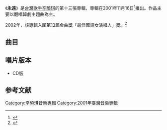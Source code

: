 {{Album infobox | <!-- See Wikipedia:WikiProject_Albums -->
| Name      = 永遠
| Type      = 專輯
| Artist    = [[辛曉琪|辛曉琪]]
| Cover     = 
| Released  = 2001年11月16日
| Recorded  = 2001年
| Genre     = [[國語流行音樂|國語流行音樂]]
| Length    = 49:06
| Label     = [[滾石唱片|滾石唱片]]
| Number    = 
| Producer  = [[李永基|李永基]]（{{lang|ko|이영기}}）
| Last album = [[談情看愛|談情看愛]]<br />（2000年）
| This album = '''永遠'''<br />（2001年）
| Next album = [[戀人啊_(專輯)|戀人啊！]]<br />（2002年）
}}

《'''永遠'''》是[[台灣|台灣]][[歌手|歌手]][[辛曉琪|辛曉琪]]的第十三張專輯，專輯在2001年11月16日<ref>{{cite news |title=辛曉琪翻唱韓劇情歌感情穩定新輯首度秀出琴藝 |publisher=[[台灣日報|台灣日報]] |location=台灣 |date=2001-11-06 }}</ref>推出。作品主要以翻唱韓劇主題曲為主。

2002年，該專輯入圍[[第13屆金曲獎|第13屆金曲獎]]「最佳國語女演唱人」獎。<ref>{{cite web|title=第十三屆金曲獎入圍名單|url=https://www.bamid.gov.tw/information_176_64109.html|accessdate=2018-04-28|archive-date=2018-04-28|archive-url=https://web.archive.org/web/20180428180707/https://www.bamid.gov.tw/information_176_64109.html|dead-url=no}}</ref>

==曲目==
{{Tracklist
| total_length = 

| all_producer = 李永基
| all_arranger = [[李永基|李永基]]（{{lang|ko|이영기}}）

| title1 = Reason
| note1 = 辛曉琪鋼琴獨奏曲
| longnote1 = 韓劇《[[秋日童話|藍色生死戀]]》主題曲
| music1 = [[柳承範|柳承範]]（{{lang|ko|유승범}}）
| lyrics1 = -
| length1 = 3:02

| title2 = 永遠
| note2 = 
| longnote2 = 八大韓劇《[[秘密情人|秘密情人]]》主題曲<br>原曲為[[李秀英_(韓國藝人)|李秀英]]（{{lang|ko|이수영}}）的《Never Again》<br>同曲曲目：[[周岭|周岭]]《愛我的線索》
| music2 = 朴龍燦（{{lang|ko|박용찬}}）
| lyrics2 = [[易家揚|易家揚]]
| length2 = 5:27

| title3 = You Can't Say
| note3 = 
| longnote3 = 韓劇《[[愛上女主播|愛上女主播]]》主題曲<br>原曲為[[肯尼·羅傑斯|肯尼·羅傑斯]]的《You Can't Say (You Don't Love Me Anymore)》
| music3 = John Jarvis
| lyrics3 = Bill Lamb
| length3 = 3:10

| title4 = 童話
| note4 = 
| longnote4 = 韓劇《藍色生死戀》主題曲<br>同曲曲目：[[李崗霖|李崗霖]]《祈禱》、[[邰正宵|邰正宵]]《祈禱》、[[區瑞強|區瑞強]]《生死戀》<br>原曲為[[鄭日永|鄭日永]]（{{lang|ko|정일영}}）的《祈禱》（{{lang|ko|기도}}）
| music4 = [[鄭鎮洙|鄭鎮洙]]（{{lang|ko|정진수}}）
| lyrics4 = [[姚若龍|姚若龍]]
| length4 = 4:53

| title5 = 我也想
| note5 = 
| longnote5 = 韓劇《只愛陌生人》主題曲<br>原曲為秀敏（{{lang|ko|수민}}）的《SUGAR》
| music5 = [[朴正元|朴正元]]（{{lang|ko|박정원}}）
| lyrics5 = [[張天成|張天成]]
| length5 = 3:29

| title6 = 邂逅
| note6 = 
| longnote6 = 韓劇《[[情定大飯店|情定大飯店]]》主題曲<br>原曲為[[姜哲|姜哲]]（{{lang|ko|강철}}）的《邂逅的那天》（{{lang|ko|그대내게오는날}}）<br>同曲曲目：[[姜哲|姜哲]]（{{lang|ko|강철}}）的《邂逅的那天（中文版）》
| music6 = [[元尚宇|元尚宇]]（{{lang|ko|원상우}}）
| lyrics6 = [[葛大為|葛大為]]
| length6 = 4:06

| title7 = 火花
| note7 = {{link-ko|柳列|유열}}合唱
| longnote7 = 韓劇《火花》主題曲<br>同曲曲目：[[品冠|品冠]]、[[蘇慧倫|蘇慧倫]]《火花》<br>原曲為{{link-ko|柳列|유열}}與{{link-ko|徐英恩|서영은}}的《爱情的赞歌》（{{lang|ko|사랑의 찬가}}）
| music7 = {{link-ko|趙成禹|조성우}}（{{lang|ko|조성우}}）
| lyrics7 = [[李淑妍|李淑妍]]<br>[[許常德|許常德]]
| length7 = 4:20

| title8 = 幸福背後
| note8 = 
| longnote8 = 八大韓劇《秘密情人》片尾曲<br>原曲為[[Yangpa|Yangpa]]（{{lang|ko|양파}}）的《A'ddio》
| music8 = [[李相浩|李相浩]]（{{lang|ko|이상호}}）
| lyrics8 = [[廖瑩如|廖瑩如]]
| length8 = 4:07

| title9 = 情歌
| note9 = 
| longnote9 = 韓劇《愛情》主題曲<br>原曲為Paper Lace的《Love Song》
| music9 = John David Gladwyn
| lyrics9 = 葛大為
| length9 = 4:23

| title10 = 紙鶴
| note10 = 
| longnote10 = 韓劇《紙鶴》主題曲<br>原曲為{{link-ko|李商禹|이상우 (가수)}}（{{lang|ko|이상우}}）的《紙鶴》（{{lang|ko|종이학}}）
| music10 = [[金範修|金範修]]（{{lang|ko|김범수}}）
| lyrics10 = 葛大為
| length10 = 4:19

| title11 = 這麼多年
| note11 = 
| longnote11 = 韓劇《向日葵》主題曲<br>原曲為[[任宰範|任宰範]]（{{lang|ko|임재범}}）的《比爱更深的伤痛》（{{lang|ko|사랑보다 깊은 상처}}）
| music11 = [[申在弘|申在弘]]（{{lang|ko|신재홍}}）
| lyrics11 = [[林怡芬|林怡芬]]
| length11 = 4:24

| title12 = Two Different Lovers
| note12 = 辛曉琪浪漫吟唱
| longnote12 = 韓劇《沙漏》主題曲
| music12 = [[崔京錫|崔京錫]]（{{lang|ko|최경식}}）
| lyrics12 = -
| length12 = 3:26
}}

==唱片版本==
*CD版

<!-- ==音樂錄影帶== -->

<!-- ==派台歌成績== -->

==参考文献==
{{reflist}}

{{辛曉琪}}

[[Category:辛曉琪音樂專輯|Category:辛曉琪音樂專輯]]
[[Category:2001年臺灣音樂專輯|Category:2001年臺灣音樂專輯]]